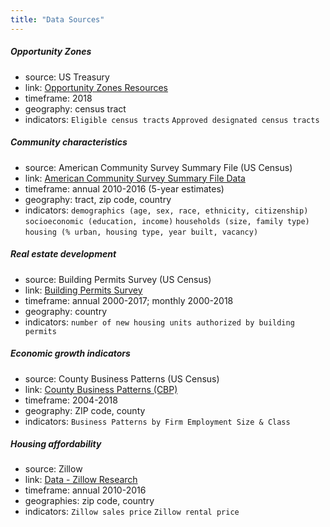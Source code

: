 ```yaml
---
title: "Data Sources"
---
```


##### Opportunity Zones
 
* source: US Treasury
* link: [Opportunity Zones Resources](https://www.cdfifund.gov/Pages/Opportunity-Zones.aspx)
* timeframe: 2018
* geography: census tract
* indicators:
  `Eligible census tracts`
	`Approved designated census tracts`
		
#####  Community characteristics 
 
* source: American Community Survey Summary File (US Census)
* link: [American Community Survey Summary File Data](https://www.census.gov/programs-surveys/acs/data/summary-file.html)
* timeframe: annual 2010-2016 (5-year estimates)
* geography: tract, zip code, country
* indicators:
	`demographics (age, sex, race, ethnicity, citizenship)`
	`socioeconomic (education, income)`
	`households (size, family type)`
	`housing (% urban, housing type, year built, vacancy)`
			
#####  Real estate development
 
* source: Building Permits Survey (US Census)
* link: [Building Permits Survey](https://www.census.gov/construction/bps/)
* timeframe: annual 2000-2017; monthly 2000-2018
* geography: country
* indicators:
	`number of new housing units authorized by building permits`
			
#####  Economic growth indicators
 
* source: County Business Patterns (US Census)
* link: [County Business Patterns (CBP)](https://www.census.gov/programs-surveys/cbp.html)
* timeframe: 2004-2018
* geography: ZIP code, county
* indicators:
	`Business Patterns by Firm Employment Size & Class`
			
#####  Housing affordability
 
* source: Zillow
* link: [Data - Zillow Research](https://www.zillow.com/research/data/)
* timeframe: annual 2010-2016
* geographies: zip code, country
* indicators:
	`Zillow sales price`
	`Zillow rental price`
